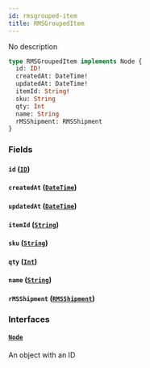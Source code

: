```yaml
---
id: rmsgrouped-item
title: RMSGroupedItem
---
```


No description

```graphql
type RMSGroupedItem implements Node {
  id: ID!
  createdAt: DateTime!
  updatedAt: DateTime!
  itemId: String!
  sku: String
  qty: Int
  name: String
  rMSShipment: RMSShipment
}
```

### Fields

#### `id` ([`ID`](../rate-manager-service/scalars/id))

#### `createdAt` ([`DateTime`](../rate-manager-service/scalars/date-time))

#### `updatedAt` ([`DateTime`](../rate-manager-service/scalars/date-time))

#### `itemId` ([`String`](../rate-manager-service/scalars/string))

#### `sku` ([`String`](../rate-manager-service/scalars/string))

#### `qty` ([`Int`](../rate-manager-service/scalars/int))

#### `name` ([`String`](../rate-manager-service/scalars/string))

#### `rMSShipment` ([`RMSShipment`](../rate-manager-service/objects/rmsshipment))

### Interfaces

#### [`Node`](../rate-manager-service/interfaces/node)

An object with an ID
